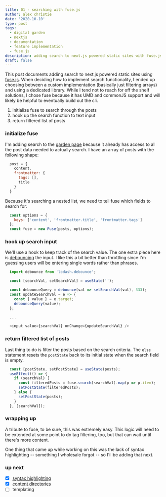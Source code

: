 ```yaml
---
title: 01 - searching with fuse.js
author: alex christie
date: '2020-10-10'
type: post
tags:
  - digital garden
  - nextjs
  - documentation
  - feature implementation
  - fuse.js
description: adding search to next.js powered static sites with fuse.js
draft: false
---
```


This post documents adding search to next.js powered static sites using [fuse.js](https://fusejs.io/). When deciding how to implement search functionality, I ended up choosing between a custom implementation (basically just filtering arrays) and using a dedicated library. While I tend not to reach for off the shelf solutions, I chose fuse because it has UMD and commonJS support and will likely be helpful to eventually build out the cli.

1. initialize fuse to search through the posts
2. hook up the search function to text input
3. return filtered list of posts

### initialize fuse

I'm adding search to the [garden page](/garden) because it already has access to all the post data needed to actually search. I have an array of posts with the following shape:

```js
  post = {
    content,
    frontmatter: {
      tags: [],
      title
    }
  }
```

Because it's searching a nested list, we need to tell fuse which fields to search for:

```js
  const options = {
    keys: ['content', 'frontmatter.title', 'frontmatter.tags']
  };
  const fuse = new Fuse(posts, options);
```

### hook up search input

We'll use a hook to keep track of the search value. The one extra piece here is [debouncing](https://css-tricks.com/debouncing-throttling-explained-examples/) the input. I like this a bit better than throttling since I'm guessing users will be entering single words rather than phrases.

```js
  import debounce from 'lodash.debounce';

  const [searchVal, setSearchVal] = useState('');

  const debounceQuery = debounce(val => setSearchVal(val), 333);
  const updateSearchVal = e => {
    const { value } = e.target;
    debounceQuery(value);
  };

  ...

  <input value={searchVal} onChange={updateSearchVal} />
```

### return filtered list of posts

Last thing to do is filter the posts based on the search criteria. The `else` statement resets the `postState` back to its initial state when the search field is empty.

```js
  const [postState, setPostState] = useState(posts);
  useEffect(() => {
    if (searchVal) {
      const filteredPosts = fuse.search(searchVal).map(p => p.item);
      setPostState(filteredPosts);
    } else {
      setPostState(posts);
    }
  }, [searchVal]);
```

### wrapping up

A tribute to fuse, to be sure, this was extremely easy. This logic will need to be extended at some point to do tag filtering, too, but that can wait until there's more content.

One thing that came up while working on this was the lack of syntax highlighting -- something I wholesale forgot -- so I'll be adding that next.

### up next

- [x] [syntax highlighting](/garden/02-syntax-highlighting)
- [x] [content directories](/garden/04-content-directories)
- [ ] templating
